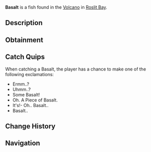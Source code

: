 {{FishInfobox
|image          = Basalt.png
|rarity         = Trash
|sea            = First Sea
|location       = [[Roslit Volcano]]
|sublocation    = 
|sources        = Fishing Rod
|radar_location = 
|xp             = 10
|weather        = 
|time           = 
|season         = 
|bait           = Magnet
|base_weight    = 21
|base_value     = 15
|weight_range   = 6
|base_chance    = 55
|base_resil     = 120
}}
'''Basalt''' is a {{Rarity|Trash}} fish found in the [[Roslit Bay#Roslit Volcano|Volcano]] in [[Roslit Bay]].

== Description ==
{{Description|Basalt, also known as Lava Rock, is an igneous volcanic rock that forms when molten lava cools and solidifies. Very common to find when in a volcanic area.|Bestiary Entry}}

== Obtainment ==
{{Description|Found in active Volcanoes|Bestiary Hint}}
{{Fish Availability|
Roslit Bay/Roslit Volcano
|top_rods      = 
Krampus's Rod\330710.63\172303.58;
Magma Rod\321475.03\165411.43;
Fast Rod\313171.09\271457.98;
Plastic Rod\293966.96\144021.81;
Free Spirit Rod\285544.8\231360.06;
Ethereal Prism Rod\270432.8\323452.98;
Astralhook Rod\274740.94\312640.72;
Leviathan's Fang Rod\284812.51\271956.06;
No-Life Rod\266164.4\266164.4;
Fortune Rod\213071.72\166613.14;
Trident Rod\272356.84\184241.95;
Seraphic Rod\265116.6\265116.6;
Verdant Shear Rod\254449.06\226859.03;
Blazebringer Rod\252193.04\241225.01;
Depthseeker Rod\251564.01\206975.82;
Challenger's Rod\251381.51\242664.54;
Zeus Rod\250928.02\226277.34;
Avalanche Rod\250603.12\186087.86;
Reinforced Rod\250444.57\185611.94;
Rod Of The Forgotten Fang\249052.1\242088.73;
Rod Of The Depths\247749.99\220548.58;
Rod Of The Exalted One\246806.58\206764.29;
Volcanic Rod\245097.58\171862.9;
Steady Rod\134340.28\97021.95
|recommended   = Magma Rod
}}

== Catch Quips ==
When catching a Basalt, the player has a chance to make one of the following exclamations:
* Ermm..?
* Uhmm..?
* Some Basalt!
* Oh. A Piece of Basalt.
* It's!- Oh.. Basalt..
* Basalt..

== Change History ==
{{Change History|{{subst:Current Version}}}}

== Navigation ==
{{Fish Navbox|Roslit Volcano}}